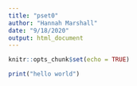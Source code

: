 ```yaml
---
title: "pset0"
author: "Hannah Marshall"
date: "9/18/2020"
output: html_document
---
```


```r
knitr::opts_chunk$set(echo = TRUE)
```

```r
print("hello world")
```

